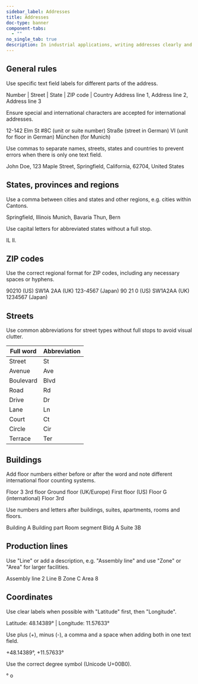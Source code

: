 ```yaml
---
sidebar_label: Addresses
title: Addresses
doc-type: banner
component-tabs:
  - ""
no_single_tab: true
description: In industrial applications, writing addresses clearly and consistently ensures efficient communication and accurate delivery of materials. Properly written addresses and awareness of regional differences help avoid delays and errors, enhancing overall operational efficiency.
---
```



## General rules

Use specific text field labels for different parts of the address.

<DoAndDont>
  <DoAndDont.Do>
    <DoAndDont.Item>Number | Street | State | ZIP code | Country</DoAndDont.Item>
  </DoAndDont.Do>
  <DoAndDont.Dont>
    <DoAndDont.Item>Address line 1, Address line 2, Address line 3</DoAndDont.Item>
  </DoAndDont.Dont>
</DoAndDont>

Ensure special and international characters are accepted for international addresses.

<DoAndDont>
  <DoAndDont.Do>
    <DoAndDont.Item>12-142 Elm St</DoAndDont.Item>
    <DoAndDont.Item>#8C (unit or suite number)</DoAndDont.Item>
    <DoAndDont.Item>Straße (street in German)</DoAndDont.Item>
    <DoAndDont.Item>VI (unit for floor in German)</DoAndDont.Item>
    <DoAndDont.Item>München (for Munich)</DoAndDont.Item>
  </DoAndDont.Do>
</DoAndDont>

Use commas to separate names, streets, states and countries to prevent errors when there is only one text field.

<DoAndDont>
  <DoAndDont.Do>
    <DoAndDont.Item>John Doe, 123 Maple Street, Springfield, California, 62704, United States</DoAndDont.Item>
  </DoAndDont.Do>
</DoAndDont>

## States, provinces and regions

Use a comma between cities and states and other regions, e.g. cities within Cantons.

<DoAndDont>
  <DoAndDont.Do>
    <DoAndDont.Item>Springfield, Illinois</DoAndDont.Item>
    <DoAndDont.Item>Munich, Bavaria</DoAndDont.Item>
    <DoAndDont.Item>Thun, Bern</DoAndDont.Item>
  </DoAndDont.Do>
</DoAndDont>

Use capital letters for abbreviated states without a full stop.

<DoAndDont>
  <DoAndDont.Do>
    <DoAndDont.Item>IL</DoAndDont.Item>
  </DoAndDont.Do>
  <DoAndDont.Dont>
    <DoAndDont.Item>Il.</DoAndDont.Item>
  </DoAndDont.Dont>
</DoAndDont>

## ZIP codes

Use the correct regional format for ZIP codes, including any necessary spaces or hyphens.

<DoAndDont>
  <DoAndDont.Do>
    <DoAndDont.Item>90210 (US)</DoAndDont.Item>
    <DoAndDont.Item>SW1A 2AA (UK)</DoAndDont.Item>
    <DoAndDont.Item>123-4567 (Japan)</DoAndDont.Item>
  </DoAndDont.Do>
  <DoAndDont.Dont>
    <DoAndDont.Item>90 21 0 (US)</DoAndDont.Item>
    <DoAndDont.Item>SW1A2AA (UK)</DoAndDont.Item>
    <DoAndDont.Item>1234567 (Japan)</DoAndDont.Item>
  </DoAndDont.Dont>
</DoAndDont>

## Streets 

Use common abbreviations for street types without full stops to avoid visual clutter. 

|Full word|Abbreviation|
|---|---|
|Street|St|
|Avenue|Ave|
|Boulevard|Blvd|
|Road|Rd|
|Drive|Dr|
|Lane|Ln|
|Court|Ct|
|Circle|Cir|
|Terrace|Ter|

## Buildings

Add floor numbers either before or after the word and note different international floor counting systems.

<DoAndDont>
  <DoAndDont.Do>
    <DoAndDont.Item>Floor 3</DoAndDont.Item>
    <DoAndDont.Item>3rd floor</DoAndDont.Item>
    <DoAndDont.Item>Ground floor (UK/Europe)</DoAndDont.Item>
    <DoAndDont.Item>First floor (US)</DoAndDont.Item>
    <DoAndDont.Item>Floor G (international)</DoAndDont.Item>
  </DoAndDont.Do>
  <DoAndDont.Dont>
    <DoAndDont.Item>Floor 3rd</DoAndDont.Item>
  </DoAndDont.Dont>
</DoAndDont>

Use numbers and letters after buildings, suites, apartments, rooms and floors.

<DoAndDont>
  <DoAndDont.Do>
    <DoAndDont.Item>Building A</DoAndDont.Item>
    <DoAndDont.Item>Building part</DoAndDont.Item>
    <DoAndDont.Item>Room segment</DoAndDont.Item>
    <DoAndDont.Item>Bldg A</DoAndDont.Item>
    <DoAndDont.Item>Suite 3B</DoAndDont.Item>
  </DoAndDont.Do>
</DoAndDont>

## Production lines

Use "Line" or add a description, e.g. "Assembly line" and use "Zone" or "Area" for larger facilities.

<DoAndDont>
  <DoAndDont.Do>
    <DoAndDont.Item>Assembly line 2</DoAndDont.Item>
    <DoAndDont.Item>Line B</DoAndDont.Item>
    <DoAndDont.Item>Zone C</DoAndDont.Item>
    <DoAndDont.Item>Area 8</DoAndDont.Item>
  </DoAndDont.Do>
</DoAndDont>

## Coordinates

Use clear labels when possible with "Latitude" first, then "Longitude".

<DoAndDont>
  <DoAndDont.Do>
    <DoAndDont.Item>Latitude: 48.14389° | Longitude: 11.57633°</DoAndDont.Item>
  </DoAndDont.Do>
</DoAndDont>

Use plus (+), minus (-), a comma and a space when adding both in one text field.

<DoAndDont>
  <DoAndDont.Do>
    <DoAndDont.Item>+48.14389°, +11.57633°</DoAndDont.Item>
  </DoAndDont.Do>
</DoAndDont>

Use the correct degree symbol (Unicode U+00B0).

<DoAndDont>
  <DoAndDont.Do>
    <DoAndDont.Item>°</DoAndDont.Item>
  </DoAndDont.Do>
  <DoAndDont.Dont>
    <DoAndDont.Item>o</DoAndDont.Item>
  </DoAndDont.Dont>
</DoAndDont>